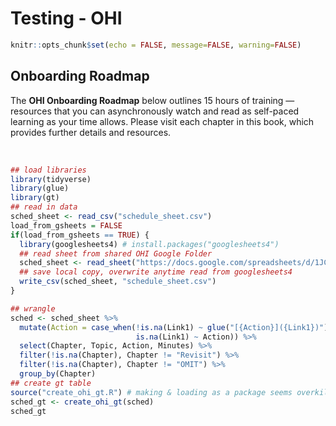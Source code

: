 # Testing - OHI {#testing-ohi}

```r
knitr::opts_chunk$set(echo = FALSE, message=FALSE, warning=FALSE)
```

## Onboarding Roadmap

The **OHI Onboarding Roadmap** below outlines 15 hours of training — resources that you can asynchronously watch and read as self-paced learning as your time allows. Please visit each chapter in this book, which provides further details and resources.

<br>

```r
## load libraries
library(tidyverse)
library(glue)
library(gt)
## read in data
sched_sheet <- read_csv("schedule_sheet.csv") 
load_from_gsheets = FALSE
if(load_from_gsheets == TRUE) {
  library(googlesheets4) # install.packages("googlesheets4")
  ## read sheet from shared OHI Google Folder
  sched_sheet <- read_sheet("https://docs.google.com/spreadsheets/d/1JCY6DIeNs1NjouehLYm32Ulq2XCOCaWx5vBpuhsgKbg/edit#gid=0")
  ## save local copy, overwrite anytime read from googlesheets4
  write_csv(sched_sheet, "schedule_sheet.csv")
}
```

```r
## wrangle
sched <- sched_sheet %>%
  mutate(Action = case_when(!is.na(Link1) ~ glue("[{Action}]({Link1})"), 
                            is.na(Link1) ~ Action)) %>%
  select(Chapter, Topic, Action, Minutes) %>% 
  filter(!is.na(Chapter), Chapter != "Revisit") %>%
  filter(!is.na(Chapter), Chapter != "OMIT") %>%
  group_by(Chapter)
## create gt table
source("create_ohi_gt.R") # making & loading as a package seems overkill
sched_gt <- create_ohi_gt(sched)
sched_gt
```
